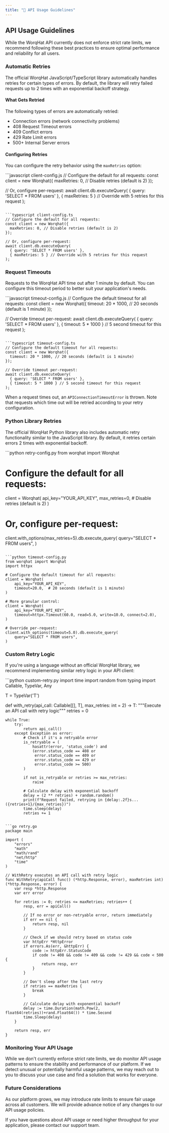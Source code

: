 ```yaml
---
title: "🔄 API Usage Guidelines"
---
```


## API Usage Guidelines

While the WorqHat API currently does not enforce strict rate limits, we recommend following these best practices to ensure optimal performance and reliability for all users.

### Automatic Retries

The official WorqHat JavaScript/TypeScript library automatically handles retries for certain types of errors. By default, the library will retry failed requests up to 2 times with an exponential backoff strategy.

#### What Gets Retried

The following types of errors are automatically retried:

- Connection errors (network connectivity problems)
- 408 Request Timeout errors
- 409 Conflict errors
- 429 Rate Limit errors
- 500+ Internal Server errors

#### Configuring Retries

You can configure the retry behavior using the `maxRetries` option:

<CodeGroup>
```javascript client-config.js
// Configure the default for all requests:
const client = new Worqhat({ 
  maxRetries: 0, // Disable retries (default is 2)
});

// Or, configure per-request:
await client.db.executeQuery(
  { query: 'SELECT * FROM users' }, 
  { maxRetries: 5 } // Override with 5 retries for this request
);
```

```typescript client-config.ts
// Configure the default for all requests:
const client = new Worqhat({ 
  maxRetries: 0, // Disable retries (default is 2)
});

// Or, configure per-request:
await client.db.executeQuery(
  { query: 'SELECT * FROM users' }, 
  { maxRetries: 5 } // Override with 5 retries for this request
);
```
</CodeGroup>

### Request Timeouts

Requests to the WorqHat API time out after 1 minute by default. You can configure this timeout period to better suit your application's needs.

<CodeGroup>
```javascript timeout-config.js
// Configure the default timeout for all requests:
const client = new Worqhat({ 
  timeout: 20 * 1000, // 20 seconds (default is 1 minute)
});

// Override timeout per-request:
await client.db.executeQuery(
  { query: 'SELECT * FROM users' }, 
  { timeout: 5 * 1000 } // 5 second timeout for this request
);
```

```typescript timeout-config.ts
// Configure the default timeout for all requests:
const client = new Worqhat({ 
  timeout: 20 * 1000, // 20 seconds (default is 1 minute)
});

// Override timeout per-request:
await client.db.executeQuery(
  { query: 'SELECT * FROM users' }, 
  { timeout: 5 * 1000 } // 5 second timeout for this request
);
```
</CodeGroup>

When a request times out, an `APIConnectionTimeoutError` is thrown. Note that requests which time out will be retried according to your retry configuration.

### Python Library Retries

The official WorqHat Python library also includes automatic retry functionality similar to the JavaScript library. By default, it retries certain errors 2 times with exponential backoff.

<CodeGroup>
```python retry-config.py
from worqhat import Worqhat

# Configure the default for all requests:
client = Worqhat(
    api_key="YOUR_API_KEY",
    max_retries=0,  # Disable retries (default is 2)
)

# Or, configure per-request:
client.with_options(max_retries=5).db.execute_query(
    query="SELECT * FROM users",
)
```

```python timeout-config.py
from worqhat import Worqhat
import httpx

# Configure the default timeout for all requests:
client = Worqhat(
    api_key="YOUR_API_KEY",
    timeout=20.0,  # 20 seconds (default is 1 minute)
)

# More granular control:
client = Worqhat(
    api_key="YOUR_API_KEY",
    timeout=httpx.Timeout(60.0, read=5.0, write=10.0, connect=2.0),
)

# Override per-request:
client.with_options(timeout=5.0).db.execute_query(
    query="SELECT * FROM users",
)
```
</CodeGroup>

### Custom Retry Logic

If you're using a language without an official WorqHat library, we recommend implementing similar retry logic in your API client:

<CodeGroup>
```python custom-retry.py
import time
import random
from typing import Callable, TypeVar, Any

T = TypeVar('T')

def with_retry(api_call: Callable[[], T], max_retries: int = 2) -> T:
    """Execute an API call with retry logic"""
    retries = 0
    
    while True:
        try:
            return api_call()
        except Exception as error:
            # Check if it's a retryable error
            is_retryable = (
                hasattr(error, 'status_code') and 
                (error.status_code == 408 or 
                 error.status_code == 409 or
                 error.status_code == 429 or 
                 error.status_code >= 500)
            )
            
            if not is_retryable or retries >= max_retries:
                raise
                
            # Calculate delay with exponential backoff
            delay = (2 ** retries) + random.random()
            print(f"Request failed, retrying in {delay:.2f}s... ({retries+1}/{max_retries})")
            time.sleep(delay)
            retries += 1
```

```go retry.go
package main

import (
	"errors"
	"math"
	"math/rand"
	"net/http"
	"time"
)

// WithRetry executes an API call with retry logic
func WithRetry(apiCall func() (*http.Response, error), maxRetries int) (*http.Response, error) {
	var resp *http.Response
	var err error

	for retries := 0; retries <= maxRetries; retries++ {
		resp, err = apiCall()

		// If no error or non-retryable error, return immediately
		if err == nil {
			return resp, nil
		}

		// Check if we should retry based on status code
		var httpErr *HttpError
		if errors.As(err, &httpErr) {
			code := httpErr.StatusCode
			if code != 408 && code != 409 && code != 429 && code < 500 {
				return resp, err
			}
		}

		// Don't sleep after the last retry
		if retries == maxRetries {
			break
		}

		// Calculate delay with exponential backoff
		delay := time.Duration(math.Pow(2, float64(retries))+rand.Float64()) * time.Second
		time.Sleep(delay)
	}

	return resp, err
}
```
</CodeGroup>

### Monitoring Your API Usage

While we don't currently enforce strict rate limits, we do monitor API usage patterns to ensure the stability and performance of our platform. If we detect unusual or potentially harmful usage patterns, we may reach out to you to discuss your use case and find a solution that works for everyone.

### Future Considerations

As our platform grows, we may introduce rate limits to ensure fair usage across all customers. We will provide advance notice of any changes to our API usage policies.

<Card title="Need Help?" icon="question" href="https://worqhat.com/contact-us">
  If you have questions about API usage or need higher throughput for your application, please contact our support team.
</Card>
